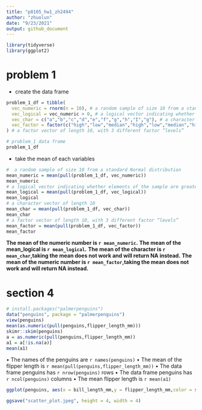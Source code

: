 ```yaml
---
title: "p8105_hw1_zh2494"
author: "zhuolun"
date: "9/23/2021"
output: github_document
---
```


```r
library(tidyverse)
library(ggplot2)
```

# problem 1

* create the data frame

```r
problem_1_df = tibble(
  vec_numeric = rnorm(n = 10), # a random sample of size 10 from a standard normal distrbution
  vec_logical = vec_numeric > 0, # a logical vector indicating whether elements of the sample are greater than 0
  vec_char = c("a","b","c","d","e","f","g","h","I","g"), # a character vector of length 10
  vec_factor = factor(c("high","low","median","high","low","median","high","low","median","high"))
) # a factor vector of length 10, with 3 different factor “levels”

# problem_1 data frame
problem_1_df 
```

* take the mean of each variables

```r
#  a random sample of size 10 from a standard Normal distribution
mean_numeric = mean(pull(problem_1_df, vec_numeric))
mean_numeric
# a logical vector indicating whether elements of the sample are greater than 0
mean_logical = mean(pull(problem_1_df, vec_logical))
mean_logical
# a character vector of length 10
mean_char = mean(pull(problem_1_df, vec_char))
mean_char
# a factor vector of length 10, with 3 different factor “levels”
mean_factor = mean(pull(problem_1_df, vec_factor))
mean_factor
```

**The mean of the numeric number is `r mean_numeric`.**
**The mean of the mean_logical is `r mean_logical`.**
**The mean of the character is `r mean_char`,taking the mean does not work and will return NA instead.**
**The mean of the numeric number is `r mean_factor`,taking the mean does not work and will return NA instead.**

# section 4

```r
# install.packages("palmerpenguins")
data("penguins", package = "palmerpenguins")
view(penguins)
mean(as.numeric(pull(penguins,flipper_length_mm)))
skimr::skim(penguins)
a = as.numeric(pull(penguins,flipper_length_mm))
a1 = a[!is.na(a)]
mean(a1)
```

• The names of the penguins are `r names(penguins)`
• The mean of the flipper length is `r mean(pull(penguins,flipper_length_mm))`
• The data frame penguins has `r nrow(penguins)` rows 
• The data frame penguins has `r ncol(penguins)` columns
• The mean flipper length is `r mean(a1)`

```r
ggplot(penguins, aes(x = bill_length_mm,y = flipper_length_mm,color = species)) + geom_point()

ggsave("scatter_plot.jpeg", height = 4, width = 4)
```




